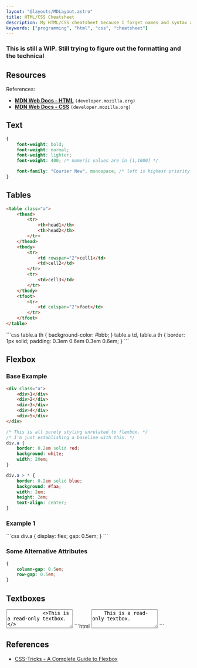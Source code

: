 ```yaml
---
layout: "@layouts/MDLayout.astro"
title: HTML/CSS Cheatsheet
description: My HTML/CSS cheatsheet because I forget names and syntax a lot.
keywords: ["programming", "html", "css", "cheatsheet"]
---
```




### This is still a WIP. Still trying to figure out the formatting and the technical

## Resources

References:

- [**MDN Web Docs - HTML**](https://developer.mozilla.org/en-US/docs/Web/HTML) `(developer.mozilla.org)`
- [**MDN Web Docs - CSS**](https://developer.mozilla.org/en-US/docs/Web/CSS/Reference) `(developer.mozilla.org)`


<Divider />

## Text

```css
{
    font-weight: bold;
    font-weight: normal;
    font-weight: lighter;
    font-weight: 400; /* numeric values are in [1,1000] */

    font-family: "Courier New", monospace; /* left is highest priority */
}
```


<Divider />

## Tables


```html
<table class="a">
    <thead>
        <tr>
            <th>head1</th>
            <th>head2</th>
        </tr>
    </thead>
    <tbody>
        <tr>
            <td rowspan="2">cell1</td>
            <td>cell2</td>
        </tr>
        <tr>
            <td>cell3</td>
        </tr>
    </tbody>
    <tfoot>
        <tr>
            <td colspan="2">foot</td>
        </tr>
    </tfoot>
</table>
```

<ExampleGroup>
    <ExampleDemo>
        <TablesDemo />
    </ExampleDemo>
    <ExampleCode>
```css
table.a th {
    background-color: #bbb;
}
table.a td,
table.a th {
    border: 1px solid;
    padding: 0.3em 0.6em 0.3em 0.6em;
}
```
    </ExampleCode>
</ExampleGroup>


<Divider />

## Flexbox

### Base Example

```html
<div class="a">
    <div>1</div>
    <div>2</div>
    <div>3</div>
    <div>4</div>
    <div>5</div>
</div>
```

```css
/* This is all purely styling unrelated to flexbox. */
/* I'm just establishing a baseline with this. */
div.a {
    border: 0.2em solid red;
    background: white;
    width: 20em;
}

div.a > * {
    border: 0.2em solid blue;
    background: #faa;
    width: 2em;
    height: 2em;
    text-align: center;
}
```

### Example 1


<ExampleGroup>
    <ExampleDemo>
        <FlexDemo1 />
    </ExampleDemo>
    <ExampleCode>
```css
div.a {
    display: flex;
    gap: 0.5em;
}
```
    </ExampleCode>
</ExampleGroup>

### Some Alternative Attributes

```css
{
    column-gap: 0.5em;
    row-gap: 0.5em;
}
```


<Divider />

## Textboxes

<ExampleGroup>
    <ExampleDemo>
        <textarea rows="3" readonly>
            <>This is a read-only textbox.</>
        </textarea>
    </ExampleDemo>
    <ExampleCode>
```html
<textarea rows="3" readonly>
    This is a read-only textbox.
</textarea>
```
    </ExampleCode>
</ExampleGroup>


<Divider />

## References

- [CSS-Tricks - A Complete Guide to Flexbox](https://css-tricks.com/snippets/css/a-guide-to-flexbox/)

